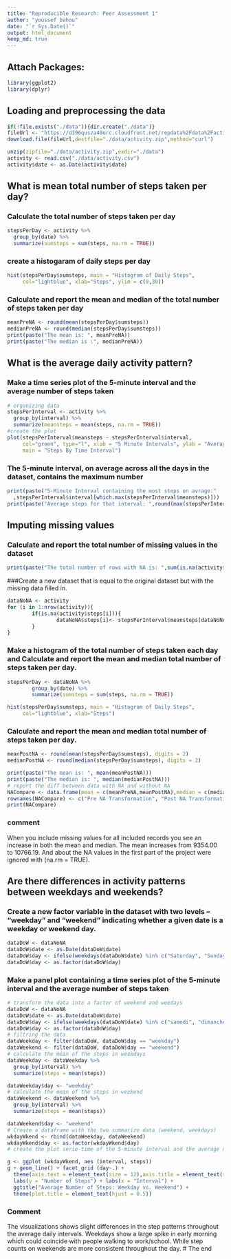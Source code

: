 ```yaml
---
title: "Reproducible Research: Peer Assessment 1"
author: "youssef bahou"
date: "`r Sys.Date()`"
output: html_document
keep_md: true
---
```


## Attach Packages:

```r
library(ggplot2)
library(dplyr)
```

## Loading and preprocessing the data

```r
if(!file.exists("./data")){dir.create("./data")}
fileUrl <- "https://d396qusza40orc.cloudfront.net/repdata%2Fdata%2Factivity.zip"
download.file(fileUrl,destfile="./data/activity.zip",method="curl")

unzip(zipfile="./data/activity.zip",exdir="./data")
activity <- read.csv("./data/activity.csv")
activity$date <- as.Date(activity$date)
```

## What is mean total number of steps taken per day?

### Calculate the total number of steps taken per day

```r
stepsPerDay <- activity %>%
  group_by(date) %>%
  summarize(sumsteps = sum(steps, na.rm = TRUE))
```

### create a histogaram of daily steps per day

```r
hist(stepsPerDay$sumsteps, main = "Histogram of Daily Steps", 
     col="lightblue", xlab="Steps", ylim = c(0,30))
```

### Calculate and report the mean and median of the total number of steps taken per day

```r
meanPreNA <- round(mean(stepsPerDay$sumsteps))
medianPreNA <- round(median(stepsPerDay$sumsteps))
print(paste("The mean is: ", meanPreNA))
print(paste("The median is :", medianPreNA))
```

## What is the average daily activity pattern?

### Make a time series plot of the 5-minute interval and the average number of steps taken

```r
# organizing data
stepsPerInterval <- activity %>%
  group_by(interval) %>%
  summarize(meansteps = mean(steps, na.rm = TRUE))
#create the plot
plot(stepsPerInterval$meansteps ~ stepsPerInterval$interval,
     col="green", type="l", xlab = "5 Minute Intervals", ylab = "Average Number of Steps",
     main = "Steps By Time Interval")
```

### The 5-minute interval, on average across all the days in the dataset, contains the maximum number

```r
print(paste("5-Minute Interval containing the most steps on avrage:"
  ,stepsPerInterval$interval[which.max(stepsPerInterval$meansteps)]))
print(paste("Average steps for that interval: ",round(max(stepsPerInterval$meansteps))))
```

## Imputing missing values

### Calculate and report the total number of missing values in the dataset

```r
print(paste("The total number of rows with NA is: ",sum(is.na(activity$steps))))
```

###Create a new dataset that is equal to the original dataset but with the missing data filled in.

```r
dataNoNA <- activity  
for (i in 1:nrow(activity)){
        if(is.na(activity$steps[i])){
                dataNoNA$steps[i]<- stepsPerInterval$meansteps[dataNoNA$interval[i] == stepsPerInterval$interval]
        }
}
```

### Make a histogram of the total number of steps taken each day and Calculate and report the mean and median total number of steps taken per day.

```r
stepsPerDay <- dataNoNA %>%
        group_by(date) %>%
        summarize(sumsteps = sum(steps, na.rm = TRUE)) 

hist(stepsPerDay$sumsteps, main = "Histogram of Daily Steps", 
     col="lightblue", xlab="Steps")
```

### Calculate and report the mean and median total number of steps taken per day.

```r
meanPostNA <- round(mean(stepsPerDay$sumsteps), digits = 2)
medianPostNA <- round(median(stepsPerDay$sumsteps), digits = 2)

print(paste("The mean is: ", mean(meanPostNA)))
print(paste("The median is: ", median(medianPostNA)))
# report the diff between data with NA and without NA
NACompare <- data.frame(mean = c(meanPreNA,meanPostNA),median = c(medianPreNA,medianPostNA))
rownames(NACompare) <- c("Pre NA Transformation", "Post NA Transformation")
print(NACompare)
```

### comment

When you include missing values for all included records you see an increase in both the mean and median. The mean increases from 9354.00 to 10766.19. And about the NA values in the first part of the project were ignored with (na.rm = TRUE).

## Are there differences in activity patterns between weekdays and weekends?

### Create a new factor variable in the dataset with two levels -- "weekday" and "weekend" indicating whether a given date is a weekday or weekend day.

```r
dataDoW <- dataNoNA
dataDoW$date <- as.Date(dataDoW$date)
dataDoW$day <- ifelse(weekdays(dataDoW$date) %in% c("Saturday", "Sunday"), "weekend", "weekday")
dataDoW$day <- as.factor(dataDoW$day)
```

### Make a panel plot containing a time series plot of the 5-minute interval and the average number of steps taken

```r
# transform the data into a factor of weekend and weedays
dataDoW <- dataNoNA
dataDoW$date <- as.Date(dataDoW$date)
dataDoW$day <- ifelse(weekdays(dataDoW$date) %in% c("samedi", "dimanche"), "weekend", "weekday")
dataDoW$day <- as.factor(dataDoW$day)
# filtring the data 
dataWeekday <- filter(dataDoW, dataDoW$day == "weekday")
dataWeekend <- filter(dataDoW, dataDoW$day == "weekend")
# calculate the mean of the steps in weekdays
dataWeekday <- dataWeekday %>%
  group_by(interval) %>%
  summarize(steps = mean(steps)) 

dataWeekday$day <- "weekday"
# calculate the mean of the steps in weekend
dataWeekend <- dataWeekend %>%
  group_by(interval) %>%
  summarize(steps = mean(steps))

dataWeekend$day <- "weekend"
# Create a dataframe with the two summarize data (weekend, weekdays)
wkdayWkend <- rbind(dataWeekday, dataWeekend)
wkdayWkend$day <- as.factor(wkdayWkend$day)
# create the plot serie-time of the 5-minute interval and the average number of steps taken

g <- ggplot (wkdayWkend, aes (interval, steps))
g + geom_line() + facet_grid (day~.) + 
  theme(axis.text = element_text(size = 12),axis.title = element_text(size = 14)) + 
  labs(y = "Number of Steps") + labs(x = "Interval") + 
  ggtitle("Average Number of Steps: Weekday vs. Weekend") + 
  theme(plot.title = element_text(hjust = 0.5))
```

### Comment

The visualizations shows slight differences in the step patterns throughout the average daily intervals. Weekdays show a large spike in early morning which could coincide with people walking to work/school. While step counts on weekends are more consistent throughout the day.
# The end
